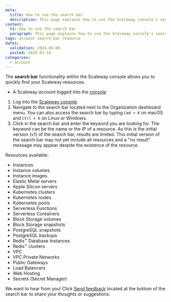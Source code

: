 ```yaml
---
meta:
  title: How to use the search bar
  description: This page explains how to use the Scaleway console's search bar
content:
  h1: How to use the search bar
  paragraph: This page explains how to use the Scaleway console's search bar
tags: account search-bar resource
dates:
  validation: 2024-04-09
  posted: 2024-03-14
categories:
  - account
---
```


The **search bar** functionality within the Scaleway console allows you to quickly find your Scaleway resources.

<Macro id="requirements" />

- A Scaleway account logged into the [console](https://console.scaleway.com)

1. Log into the [Scaleway console](https://console.scaleway.com).
2. Navigate to the search bar located next to the Organization dashboard menu.
    <Message type="tip">
      You can also access the search bar by typing `Cmd + K` on macOS and `Ctrl + K` on Linux or Windows.
    </Message>
3. Click in the search bar and enter the keyword you are looking for. The keyword can be the name or the IP of a resource.
    <Message type="note">
    As this is the initial version (v1) of the search bar, results are limited. This initial version of the search bar may not yet include all resources and a "no result" message may appear despite the existence of the resource.
    </Message>

Resources available:
- Instances
- Instance volumes
- Instance images
- Elastic Metal servers
- Apple Silicon servers
- Kubernetes clusters
- Kubernetes nodes
- Kubernetes pools
- Serverless Functions
- Serverless Containers
- Block Storage volumes
- Block Storage snapshots
- PostgreSQL snapshots
- PostgreSQL backups
- Redis™ Database Instances
- Redis™ clusters
- VPC
- VPC Private Networks
- Public Gateways
- Load Balancers
- Web Hosting
- Secrets (Secret Manager)

We want to hear from you! Click [Send feedback](https://scaleway.typeform.com/to/SQc4Etpe?typeform-source=jira.infra.online.net) located at the bottom of the search bar to share your thoughts or suggestions.
